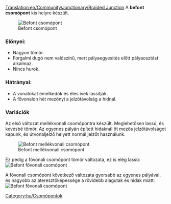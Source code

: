 [[Translation:en/Community/Junctionary/Braided Junction]]
{{hu/Csomópontmenü}}
A '''befont csomópont''' kis helyre készült.

[[File:en/Ttd.braided.compact.4.png|frame|none|Befont csomópont]]

===Előnyei:===
*Nagyon tömör.
*Forgalmi dugó nem valószínű, mert pályaegyesítés előtt pályaosztást alkalmaz.
*Nincs hurok.

===Hátrányai:===
*A vonatokat emelkedők és éles ívek lassítják.
*A fővonalon hét mezőnyi a jelzőtávolság a hídnál.

===Variációk===
Az első változat mellékvonali csomópontra készült. Meglehetősen lassú, és kevésbé tömör. Az egyenes pályán épített hidaknál öt mezős jelzőtávolságot kapunk, és útvonaljelző helyett normál jelzőt használunk.

[[File:en/Ttd.braided.side.png|frame|none|Befont mellékvonali csomópont]]

Ez pedig a fővonali csomópont tömör változata, ez is elég lassú:
[[File:en/Ttd.braided.main.png|frame|none|Befont fővonali csomópont]]

A fővonali csomópont következő változata gyorsabb az egyenes pályával, és nagyobb az áteresztőképessége a rövidebb alagutak és hidak miatt:
[[File:en/Ttd.braided.main.2.png|frame|none|Befont fővonali csomópont]]

[[Category:hu/Csomópontok]]